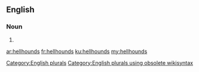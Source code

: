 ==English==

===Noun===
{{head|en}}

# {{plural of|hellhound}}

[[Category:English plurals]][[Category:English plurals using obsolete wikisyntax]]

[[ar:hellhounds]]
[[fr:hellhounds]]
[[ku:hellhounds]]
[[my:hellhounds]]